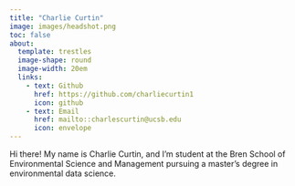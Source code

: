 ```yaml
---
title: "Charlie Curtin"
image: images/headshot.png
toc: false
about:
  template: trestles
  image-shape: round
  image-width: 20em
  links:
    - text: Github
      href: https://github.com/charliecurtin1
      icon: github
    - text: Email
      href: mailto::charlescurtin@ucsb.edu
      icon: envelope
---
```


Hi there! My name is Charlie Curtin, and I'm student at the Bren School of Environmental Science and Management pursuing a master's degree in environmental data science.
